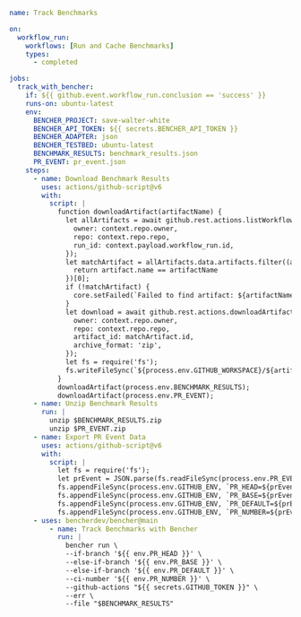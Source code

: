 ```yaml
name: Track Benchmarks

on:
  workflow_run:
    workflows: [Run and Cache Benchmarks]
    types:
      - completed

jobs:
  track_with_bencher:
    if: ${{ github.event.workflow_run.conclusion == 'success' }}
    runs-on: ubuntu-latest
    env:
      BENCHER_PROJECT: save-walter-white
      BENCHER_API_TOKEN: ${{ secrets.BENCHER_API_TOKEN }}
      BENCHER_ADAPTER: json
      BENCHER_TESTBED: ubuntu-latest
      BENCHMARK_RESULTS: benchmark_results.json
      PR_EVENT: pr_event.json
    steps:
      - name: Download Benchmark Results
        uses: actions/github-script@v6
        with:
          script: |
            function downloadArtifact(artifactName) {
              let allArtifacts = await github.rest.actions.listWorkflowRunArtifacts({
                owner: context.repo.owner,
                repo: context.repo.repo,
                run_id: context.payload.workflow_run.id,
              });
              let matchArtifact = allArtifacts.data.artifacts.filter((artifact) => {
                return artifact.name == artifactName
              })[0];
              if (!matchArtifact) {
                core.setFailed(`Failed to find artifact: ${artifactName}`);
              }
              let download = await github.rest.actions.downloadArtifact({
                owner: context.repo.owner,
                repo: context.repo.repo,
                artifact_id: matchArtifact.id,
                archive_format: 'zip',
              });
              let fs = require('fs');
              fs.writeFileSync(`${process.env.GITHUB_WORKSPACE}/${artifactName}.zip`, Buffer.from(download.data));
            }
            downloadArtifact(process.env.BENCHMARK_RESULTS);
            downloadArtifact(process.env.PR_EVENT);
      - name: Unzip Benchmark Results
        run: |
          unzip $BENCHMARK_RESULTS.zip
          unzip $PR_EVENT.zip
      - name: Export PR Event Data
        uses: actions/github-script@v6
        with:
          script: |
            let fs = require('fs');
            let prEvent = JSON.parse(fs.readFileSync(process.env.PR_EVENT, {encoding: 'utf8'}));
            fs.appendFileSync(process.env.GITHUB_ENV, `PR_HEAD=${prEvent.pull_request.head.ref}`);
            fs.appendFileSync(process.env.GITHUB_ENV, `PR_BASE=${prEvent.pull_request.base.ref}`);
            fs.appendFileSync(process.env.GITHUB_ENV, `PR_DEFAULT=${prEvent.pull_request.base.repo.default_branch}`);
            fs.appendFileSync(process.env.GITHUB_ENV, `PR_NUMBER=${prEvent.number}`);
      - uses: bencherdev/bencher@main
          - name: Track Benchmarks with Bencher
            run: |
              bencher run \
              --if-branch '${{ env.PR_HEAD }}' \
              --else-if-branch '${{ env.PR_BASE }}' \
              --else-if-branch '${{ env.PR_DEFAULT }}' \
              --ci-number '${{ env.PR_NUMBER }}' \
              --github-actions "${{ secrets.GITHUB_TOKEN }}" \
              --err \
              --file "$BENCHMARK_RESULTS"
```
